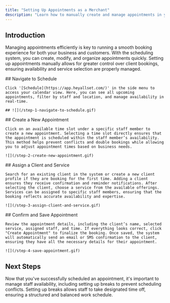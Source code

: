 ```yaml
---
title: "Setting Up Appointments as a Merchant"
description: "Learn how to manually create and manage appointments in your scheduling system. Assign clients, select services, and confirm bookings seamlessly to keep your business running smoothly."
---
```


## Introduction

Managing appointments efficiently is key to running a smooth booking experience for both your business and customers. With the scheduling system, you can create, modify, and organize appointments quickly. Setting up appointments manually allows for greater control over client bookings, ensuring availability and service selection are properly managed.

<Steps>
  <Step title="Step 1">
    ## Navigate to Schedule

    Click '[Schedule](https://app.heyallset.com/)' in the side menu to access your calendar view. Here, you can see all upcoming appointments, filter by staff and location, and manage availability in real-time.

    ## ![](/step-1-navigate-to-schedule.gif)
  </Step>

  <Step title="Step 2">
    ## Create a New Appointment

    Click on an available time slot under a specific staff member to create a new appointment. Selecting a time slot directly ensures that the appointment is scheduled within the staff member’s availability. This method helps prevent conflicts and double bookings while allowing you to adjust appointment times based on business needs.

    ![](/step-2-create-new-appointment.gif)
  </Step>

  <Step title="Step 3">
    ## Assign a Client and Service

    Search for an existing client in the system or create a new client profile if they are booking for the first time. Adding a client ensures they receive confirmation and reminder notifications. After selecting the client, choose a service from the available offerings. Services can be assigned to specific staff members, ensuring that the booking reflects accurate availability and expertise.

    ![](/step-3-assign-client-and-service.gif)
  </Step>

  <Step title="Step 4">
    ## Confirm and Save Appointment

    Review the appointment details, including the client’s name, selected service, assigned staff, and time. If everything looks correct, click "Create Appointment" to finalize the booking. Once saved, the system will automatically send an email or SMS confirmation to the client, ensuring they have all the necessary details for their appointment.

    ![](/step-4-save-appointment.gif)


  </Step>
</Steps>

## Next Steps

Now that you've successfully scheduled an appointment, it's important to manage staff availability, including setting up breaks to prevent scheduling conflicts. Setting up breaks allows staff to take designated time off, ensuring a structured and balanced work schedule.